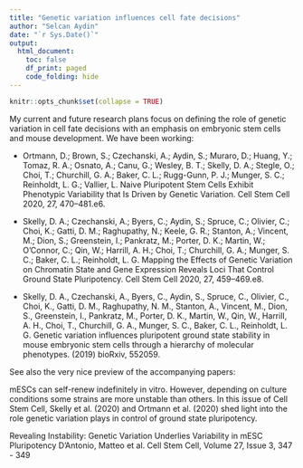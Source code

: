 ```yaml
---
title: "Genetic variation influences cell fate decisions"
author: "Selcan Aydin"
date: "`r Sys.Date()`"
output: 
  html_document:
    toc: false
    df_print: paged
    code_folding: hide
---
```



```r
knitr::opts_chunk$set(collapse = TRUE)
```

My current and future research plans focus on defining the role of genetic variation in cell fate decisions with an emphasis on embryonic stem cells and mouse development. We have been working:

* Ortmann, D.; Brown, S.; Czechanski, A.; Aydin, S.; Muraro, D.; Huang, Y.; Tomaz, R. A.; Osnato, A.; Canu, G.; Wesley, B. T.; Skelly, D. A.; Stegle, O.; Choi, T.; Churchill, G. A.; Baker, C. L.; Rugg-Gunn, P. J.; Munger, S. C.; Reinholdt, L. G.; Vallier, L. Naive Pluripotent Stem Cells Exhibit Phenotypic Variability that Is Driven by Genetic Variation. Cell Stem Cell 2020, 27, 470–481.e6.

* Skelly, D. A.; Czechanski, A.; Byers, C.; Aydin, S.; Spruce, C.; Olivier, C.; Choi, K.; Gatti, D. M.; Raghupathy, N.; Keele, G. R.; Stanton, A.; Vincent, M.; Dion, S.; Greenstein, I.; Pankratz, M.; Porter, D. K.; Martin, W.; O'Connor, C.; Qin, W.; Harrill, A. H.; Choi, T.; Churchill, G. A.; Munger, S. C.; Baker, C. L.; Reinholdt, L. G. Mapping the Effects of Genetic Variation on Chromatin State and Gene Expression Reveals Loci That Control Ground State Pluripotency. Cell Stem Cell 2020, 27, 459–469.e8.

* Skelly, D. A., Czechanski, A., Byers, C., Aydin, S., Spruce, C., Olivier, C., Choi, K., Gatti, D. M., Raghupathy, N. M., Stanton, A., Vincent, M., Dion, S., Greenstein, I., Pankratz, M., Porter, D. K., Martin, W., Qin, W., Harrill, A. H., Choi, T., Churchill, G. A., Munger, S. C., Baker, C. L., Reinholdt, L. G. Genetic variation influences pluripotent ground state stability in mouse embryonic stem cells through a hierarchy of molecular phenotypes. (2019) bioRxiv, 552059.

See also the very nice preview of the accompanying papers:

mESCs can self-renew indefinitely in vitro. However, depending on culture conditions some strains are more unstable than others. In this issue of Cell Stem Cell, Skelly et al. (2020) and Ortmann et al. (2020) shed light into the role genetic variation plays in control of ground state pluripotency.

Revealing Instability: Genetic Variation Underlies Variability in mESC Pluripotency D’Antonio, Matteo et al. Cell Stem Cell, Volume 27, Issue 3, 347 - 349




